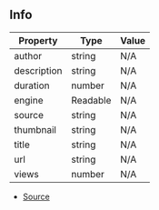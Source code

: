 ## Info

| Property | Type | Value |
| ----------- | ----------- | ----------- |
| author | string | N/A |
| description | string | N/A |
| duration | number | N/A |
| engine | Readable | N/A |
| source | string | N/A |
| thumbnail | string | N/A |
| title | string | N/A |
| url | string | N/A |
| views | number | N/A |


- [Source](https://github.com/Androz2091/discord-player/blob/e5339f1/packages/downloader/src/Downloader.ts#L3)